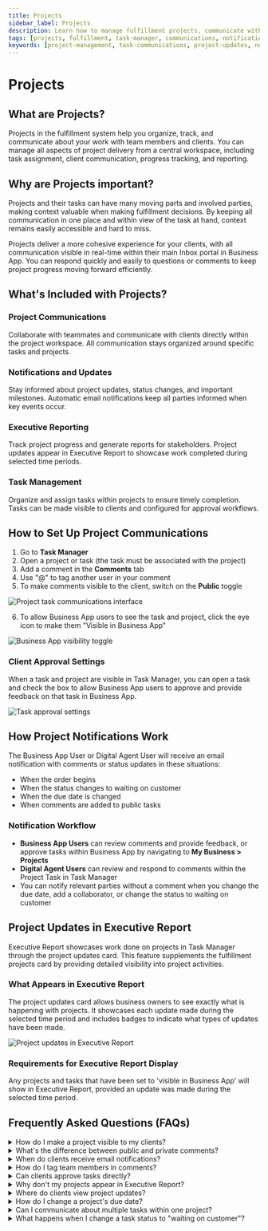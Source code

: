 ```yaml
---
title: Projects
sidebar_label: Projects
description: Learn how to manage fulfillment projects, communicate with teams and clients, track progress, and generate reports.
tags: [projects, fulfillment, task-manager, communications, notifications, executive-report]
keywords: [project-management, task-communications, project-updates, notifications, business-app, executive-report]
---
```


# Projects

## What are Projects?

Projects in the fulfillment system help you organize, track, and communicate about your work with team members and clients. You can manage all aspects of project delivery from a central workspace, including task assignment, client communication, progress tracking, and reporting.

## Why are Projects important?

Projects and their tasks can have many moving parts and involved parties, making context valuable when making fulfillment decisions. By keeping all communication in one place and within view of the task at hand, context remains easily accessible and hard to miss.

Projects deliver a more cohesive experience for your clients, with all communication visible in real-time within their main Inbox portal in Business App. You can respond quickly and easily to questions or comments to keep project progress moving forward efficiently.

## What's Included with Projects?

### Project Communications
Collaborate with teammates and communicate with clients directly within the project workspace. All communication stays organized around specific tasks and projects.

### Notifications and Updates
Stay informed about project updates, status changes, and important milestones. Automatic email notifications keep all parties informed when key events occur.

### Executive Reporting
Track project progress and generate reports for stakeholders. Project updates appear in Executive Report to showcase work completed during selected time periods.

### Task Management
Organize and assign tasks within projects to ensure timely completion. Tasks can be made visible to clients and configured for approval workflows.

## How to Set Up Project Communications

1. Go to **Task Manager**
2. Open a project or task (the task must be associated with the project)
3. Add a comment in the **Comments** tab
4. Use "@" to tag another user in your comment
5. To make comments visible to the client, switch on the **Public** toggle

![Project task communications interface](./img/fulfillment/projects/task-communications-1.png)

6. To allow Business App users to see the task and project, click the eye icon to make them "Visible in Business App"

![Business App visibility toggle](./img/fulfillment/projects/task-communications-2.png)

### Client Approval Settings

When a task and project are visible in Task Manager, you can open a task and check the box to allow Business App users to approve and provide feedback on that task in Business App.

![Task approval settings](./img/fulfillment/projects/task-communications-3.png)

## How Project Notifications Work

The Business App User or Digital Agent User will receive an email notification with comments or status updates in these situations:

- When the order begins
- When the status changes to waiting on customer
- When the due date is changed
- When comments are added to public tasks

### Notification Workflow

- **Business App Users** can review comments and provide feedback, or approve tasks within Business App by navigating to **My Business > Projects**
- **Digital Agent Users** can review and respond to comments within the Project Task in Task Manager
- You can notify relevant parties without a comment when you change the due date, add a collaborator, or change the status to waiting on customer

## Project Updates in Executive Report

Executive Report showcases work done on projects in Task Manager through the project updates card. This feature supplements the fulfillment projects card by providing detailed visibility into project activities.

### What Appears in Executive Report

The project updates card allows business owners to see exactly what is happening with projects. It showcases each update made during the selected time period and includes badges to indicate what types of updates have been made.

![Project updates in Executive Report](./img/fulfillment/projects/project-updates-executive-report.png)

### Requirements for Executive Report Display

Any projects and tasks that have been set to 'visible in Business App' will show in Executive Report, provided an update was made during the selected time period.

## Frequently Asked Questions (FAQs)

<details>
<summary>How do I make a project visible to my clients?</summary>

Click the eye icon next to the project or task to make it "Visible in Business App." This allows Business App users to see the project and receive updates.
</details>

<details>
<summary>What's the difference between public and private comments?</summary>

Public comments are visible to clients when the Public toggle is switched on. Private comments are only visible to internal team members.
</details>

<details>
<summary>When do clients receive email notifications?</summary>

Clients receive notifications when the order begins, when status changes to waiting on customer, when due dates change, and when public comments are added.
</details>

<details>
<summary>How do I tag team members in comments?</summary>

Use the "@" symbol followed by the user's name in the Comments tab to tag another user and notify them about the comment.
</details>

<details>
<summary>Can clients approve tasks directly?</summary>

Yes, when you enable the approval setting for a task, Business App users can approve and provide feedback on that task within Business App.
</details>

<details>
<summary>Why don't my projects appear in Executive Report?</summary>

Projects must be set to 'visible in Business App' and have updates made during the selected time period to appear in Executive Report.
</details>

<details>
<summary>Where do clients view project updates?</summary>

Clients can view project updates in their Business App by navigating to **My Business > Projects**.
</details>

<details>
<summary>How do I change a project's due date?</summary>

You can change the due date within Task Manager. Relevant parties will be automatically notified of the change via email.
</details>

<details>
<summary>Can I communicate about multiple tasks within one project?</summary>

Yes, you can add comments to individual tasks within a project. Each task maintains its own comment thread while remaining part of the larger project.
</details>

<details>
<summary>What happens when I change a task status to "waiting on customer"?</summary>

The customer will receive an automatic email notification informing them that their input or action is required to continue the project.
</details>